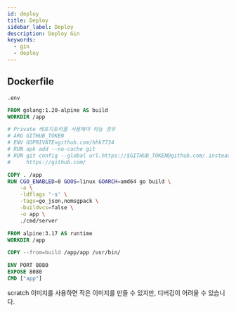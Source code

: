 ```yaml
---
id: deploy
title: Deploy
sidebar_label: Deploy
description: Deploy Gin
keywords:
  - gin
  - deploy
---
```


## Dockerfile

```shell title=".dockerignore"
.env
```

```dockerfile title="Dockerfile"
FROM golang:1.20-alpine AS build
WORKDIR /app

# Private 레포지토리를 사용해야 하능 경우
# ARG GITHUB_TOKEN
# ENV GOPRIVATE=github.com/hhk7734
# RUN apk add --no-cache git
# RUN git config --global url.https://$GITHUB_TOKEN@github.com/.insteadOf \
#     https://github.com/

COPY . /app
RUN CGO_ENABLED=0 GOOS=linux GOARCH=amd64 go build \
    -a \
    -ldflags '-s' \
    -tags=go_json,nomsgpack \
    -buildvcs=false \
    -o app \
    ./cmd/server

FROM alpine:3.17 AS runtime
WORKDIR /app

COPY --from=build /app/app /usr/bin/

ENV PORT 8080
EXPOSE 8080
CMD ["app"]
```

scratch 이미지를 사용하면 작은 이미지를 만들 수 있지만, 디버깅이 어려울 수 있습니다.
